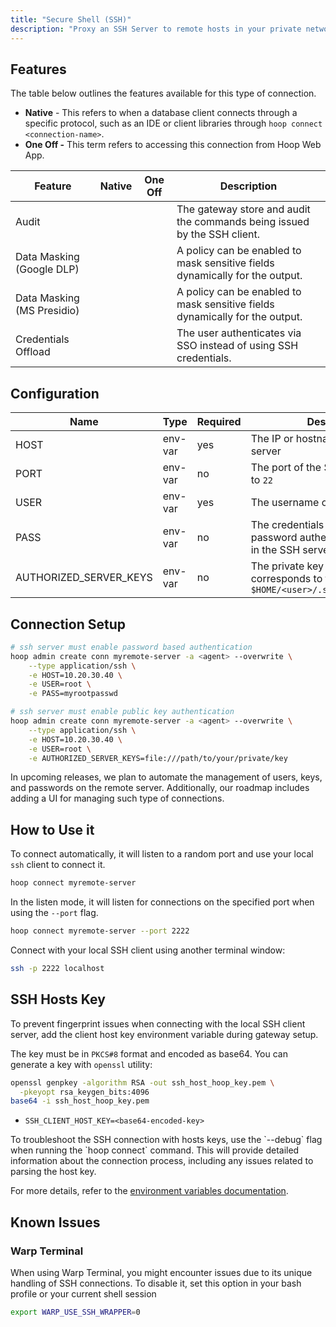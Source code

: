 ```yaml
---
title: "Secure Shell (SSH)"
description: "Proxy an SSH Server to remote hosts in your private network."
---
```



<Prerequisites />

## Features

The table below outlines the features available for this type of connection.

- **Native** - This refers to when a database client connects through a specific protocol, such as an IDE or client libraries through `hoop connect <connection-name>`.
- **One Off -** This term refers to accessing this connection from Hoop Web App.

| Feature | Native | One Off | Description |
| --- | --- | --- |--- |
| Audit | <Icon icon="xmark" /> | <Icon icon="xmark" /> |  The gateway store and audit the commands being issued by the SSH client. |
| Data Masking (Google DLP) | <Icon icon="xmark" /> | <Icon icon="xmark" /> | A policy can be enabled to mask sensitive fields dynamically for the output. |
| Data Masking (MS Presidio) | <Icon icon="xmark" /> | <Icon icon="xmark" /> | A policy can be enabled to mask sensitive fields dynamically for the output. |
| Credentials Offload | <Icon icon="check" /> |  <Icon icon="xmark" /> |The user authenticates via SSO instead of using SSH credentials. |

## Configuration

| Name | Type |Required | Description |
| --- | --- | ----|     --- |
| HOST | env-var | yes |The IP or hostname of the SSH server |
| PORT | env-var | no |The port of the SSH server, default to `22` |
| USER | env-var | yes | The username of the Linux server |
| PASS | env-var | no | The credentials of the username if password authentication is enabled in the SSH server. |
| AUTHORIZED_SERVER_KEYS | env-var | no | The private key of the user that corresponds to the public key at `$HOME/<user>/.ssh/authorized_keys` |

## Connection Setup

```sh
# ssh server must enable password based authentication
hoop admin create conn myremote-server -a <agent> --overwrite \
    --type application/ssh \
    -e HOST=10.20.30.40 \
    -e USER=root \
    -e PASS=myrootpasswd

# ssh server must enable public key authentication
hoop admin create conn myremote-server -a <agent> --overwrite \
    --type application/ssh \
    -e HOST=10.20.30.40 \
    -e USER=root \
    -e AUTHORIZED_SERVER_KEYS=file:///path/to/your/private/key
```

<Info>
  In upcoming releases, we plan to automate the management of users, keys, and passwords on the remote server.
  Additionally, our roadmap includes adding a UI for managing such type of connections.
</Info>

## How to Use it

To connect automatically, it will listen to a random port and use your local `ssh` client to connect it.

```bash
hoop connect myremote-server
```

In the listen mode, it will listen for connections on the specified port when using the `--port` flag.

```bash
hoop connect myremote-server --port 2222
```

Connect with your local SSH client using another terminal window:

```bash
ssh -p 2222 localhost
```

## SSH Hosts Key

To prevent fingerprint issues when connecting with the local SSH client server,
add the client host key environment variable during gateway setup.

The key must be in `PKCS#8` format and encoded as base64. You can generate a key with `openssl` utility:

```bash
openssl genpkey -algorithm RSA -out ssh_host_hoop_key.pem \
  -pkeyopt rsa_keygen_bits:4096
base64 -i ssh_host_hoop_key.pem
```

- `SSH_CLIENT_HOST_KEY=<base64-encoded-key>`

<Tip>
  To troubleshoot the SSH connection with hosts keys, use the `--debug` flag when running the `hoop connect` command.
  This will provide detailed information about the connection process, including any issues related to parsing the host key.
</Tip>

For more details, refer to the [environment variables documentation](/setup/configuration/env-vars).

## Known Issues

### Warp Terminal

When using Warp Terminal, you might encounter issues due to its unique handling of SSH connections.
To disable it, set this option in your bash profile or your current shell session

```sh
export WARP_USE_SSH_WRAPPER=0
```
